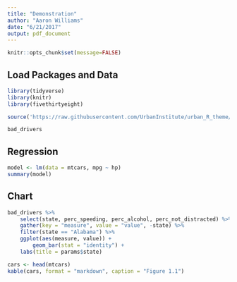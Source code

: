 ```yaml
---
title: "Demonstration"
author: "Aaron Williams"
date: "6/21/2017"
output: pdf_document
---
```


```r
knitr::opts_chunk$set(message=FALSE)
```

## Load Packages and Data
```r
library(tidyverse)
library(knitr)
library(fivethirtyeight)

source('https://raw.githubusercontent.com/UrbanInstitute/urban_R_theme/master/urban_theme_mac.R')

bad_drivers
```

## Regression
```r
model <- lm(data = mtcars, mpg ~ hp)
summary(model)
```

## Chart
```r
bad_drivers %>%
	select(state, perc_speeding, perc_alcohol, perc_not_distracted) %>%
	gather(key = "measure", value = "value", -state) %>%
	filter(state == "Alabama") %>%
	ggplot(aes(measure, value)) +
		geom_bar(stat = "identity") +
	labs(title = params$state)
```

```r
cars <- head(mtcars)
kable(cars, format = "markdown", caption = "Figure 1.1")
```
